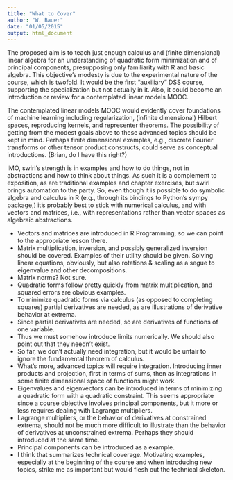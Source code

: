 ```yaml
---
title: "What to Cover"
author: "W. Bauer"
date: "01/05/2015"
output: html_document
---
```


The proposed aim is to teach just enough calculus and (finite dimensional) linear algebra for an understanding of quadratic form minimization and of principal components, presupposing only familiarity with R and basic algebra. This objective's modesty is due to the experimental nature of the course, which is twofold. It would be the first "auxiliary" DSS course, supporting the specialization but not actually in it. Also, it could become an introduction or review for a contemplated linear models MOOC.

The contemplated linear models MOOC would evidently cover foundations of machine learning including regularization, (infinite dimensional) Hilbert spaces, reproducing kernels, and representer theorems. The possibility of getting from the modest goals above to these advanced topics should be kept in mind. Perhaps finite dimensional examples, e.g., discrete Fourier transforms or other tensor product constructs, could serve as conceptual introductions. (Brian, do I have this right?)

IMO, swirl's strength is in examples and how to do things, not in abstractions and how to think about things. As such it is a complement to exposition, as are traditional examples and chapter exercises, but swirl brings automation to the party. So, even though it is possible to do symbolic algebra and calculus in R (e.g., through its bindings to Python's sympy package,) it's probably best to stick with numerical calculus, and with vectors and matrices, i.e., with representations rather than vector spaces as algebraic abstractions.

* Vectors and matrices are introduced in R Programming, so we can point to the appropriate lesson there.
* Matrix multiplication, inversion, and possibly generalized inversion should be covered. Examples of their utility should be given. Solving linear equations, obviously, but also rotations & scaling as a segue to eigenvalue and other decompositions.
* Matrix norms? Not sure.
* Quadratic forms follow pretty quickly from matrix multiplication, and squared errors are obvious examples.
* To minimize quadratic forms via calculus (as opposed to completing squares) partial derivatives are needed, as are illustrations of derivative behavior at extrema.
* Since partial derivatives are needed, so are derivatives of functions of one variable.
* Thus we must somehow introduce limits numerically. We should also point out that they needn't exist.
* So far, we don't actually need integration, but it would be unfair to ignore the fundamental theorem of calculus.
* What's more, advanced topics will require integration. Introducing inner products and projection, first in terms of sums, then as integrations in some finite dimensional space of functions might work.
* Eigenvalues and eigenvectors can be introduced in terms of minimizing a quadratic form with a quadratic constraint. This seems appropriate since a course objective involves principal components, but it more or less requires dealing with Lagrange multipliers.
* Lagrange multipliers, or the behavior of derivatives at constrained extrema, should not be much more difficult to illustrate than the behavior of derivatives at unconstrained extrema. Perhaps they should introduced at the same time.
* Principal components can be introduced as a example.
* I think that summarizes technical coverage. Motivating examples, especially at the beginning of the course and when introducing new topics, strike me as important but would flesh out the technical skeleton.
